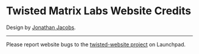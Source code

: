 = Twisted Matrix Labs Website Credits =

Design by [http://about.me/jonathanj Jonathan Jacobs].

----

Please report website bugs to the [https://bugs.launchpad.net/twisted-website twisted-website project] on Launchpad.